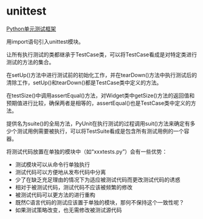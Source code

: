 =unittest=
[[http://pyunit.sourceforge.net/pyunit_cn.html|Python单元测试框架]]

用import语句引入unittest模块。 

让所有执行测试的类都继承于TestCase类，可以将TestCase看成是对特定类进行测试的方法的集合。 

在setUp()方法中进行测试前的初始化工作，并在tearDown()方法中执行测试后的清除工作，setUp()和tearDown()都是TestCase类中定义的方法。 

在testSize()中调用assertEqual()方法，对Widget类中getSize()方法的返回值和预期值进行比较，确保两者是相等的，assertEqual()也是TestCase类中定义的方法。 

提供名为suite()的全局方法，PyUnit在执行测试的过程调用suit()方法来确定有多少个测试用例需要被执行，可以将TestSuite看成是包含所有测试用例的一个容器。 
 
将测试代码放置在单独的模块中（如“xxxtests.py”）会有一些优势： 
* 测试模块可以从命令行单独执行 
* 测试代码可以方便地从发布代码中分离 
* 少了在缺乏充足理由的情况下为适应被测试代码而更改测试代码的诱惑 
* 相对于被测试代码，测试代码不应该被频繁的修改 
* 被测试代码可以更方法的进行重构 
* 既然C语言代码的测试应该置于单独的模块，那何不保持这个一致性呢？ 
* 如果测试策略改变，也无需修改被测试源代码
